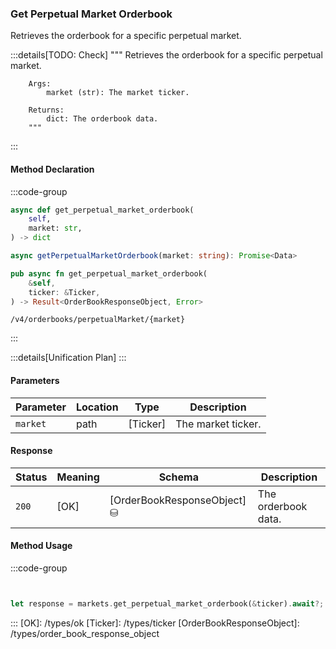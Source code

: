 ### Get Perpetual Market Orderbook

Retrieves the orderbook for a specific perpetual market.

:::details[TODO: Check]
        """
        Retrieves the orderbook for a specific perpetual market.

        Args:
            market (str): The market ticker.

        Returns:
            dict: The orderbook data.
        """
:::

#### Method Declaration

:::code-group

```python [Python]
async def get_perpetual_market_orderbook(
    self,
    market: str,
) -> dict
```

```typescript [TypeScript]
async getPerpetualMarketOrderbook(market: string): Promise<Data>
```

```rust [Rust]
pub async fn get_perpetual_market_orderbook(
    &self,
    ticker: &Ticker,
) -> Result<OrderBookResponseObject, Error>
```

```url [API]
/v4/orderbooks/perpetualMarket/{market}
```

:::

:::details[Unification Plan]
:::

#### Parameters

| Parameter           | Location | Type               | Description                                 |
| ------------------- | -------- | ------------------ | ------------------------------------------- |
| `market`            | path    | [Ticker]           | The market ticker.                          |

#### Response

| Status | Meaning     | Schema                      | Description         |
| ------ | ----------- | --------------------------- | ------------------- |
| `200`  | [OK]        | [OrderBookResponseObject] ⛁ | The orderbook data. |

#### Method Usage

:::code-group

```python [Python]

```

```typescript [TypeScript]

```

```rust [Rust]
let response = markets.get_perpetual_market_orderbook(&ticker).await?;
```

:::
[OK]: /types/ok
[Ticker]: /types/ticker
[OrderBookResponseObject]: /types/order_book_response_object
